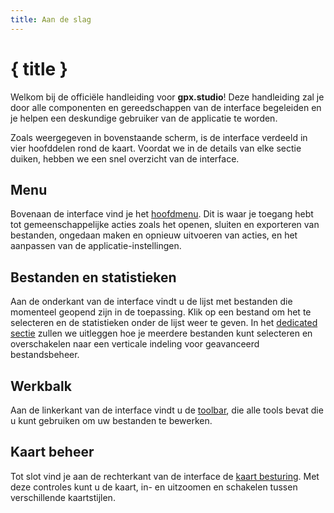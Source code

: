 ```yaml
---
title: Aan de slag
---
```


<script lang="ts">
</script>

# { title }

Welkom bij de officiële handleiding voor **gpx.studio**!
Deze handleiding zal je door alle componenten en gereedschappen van de interface begeleiden en je helpen een deskundige gebruiker van de applicatie te worden.

<DocsImage src="getting-started/interface" alt="De gpx.studio interface." />

Zoals weergegeven in bovenstaande scherm, is de interface verdeeld in vier hoofddelen rond de kaart. 
Voordat we in de details van elke sectie duiken, hebben we een snel overzicht van de interface.

## Menu

Bovenaan de interface vind je het [hoofdmenu](./menu).
Dit is waar je toegang hebt tot gemeenschappelijke acties zoals het openen, sluiten en exporteren van bestanden, ongedaan maken en opnieuw uitvoeren van acties, en het aanpassen van de applicatie-instellingen.

## Bestanden en statistieken

Aan de onderkant van de interface vindt u de lijst met bestanden die momenteel geopend zijn in de toepassing.
Klik op een bestand om het te selecteren en de statistieken onder de lijst weer te geven.
In het [dedicated sectie](./files-and-stats) zullen we uitleggen hoe je meerdere bestanden kunt selecteren en overschakelen naar een verticale indeling voor geavanceerd bestandsbeheer.

## Werkbalk

Aan de linkerkant van de interface vindt u de [toolbar](./toolbar), die alle tools bevat die u kunt gebruiken om uw bestanden te bewerken.

## Kaart beheer

Tot slot vind je aan de rechterkant van de interface de [kaart besturing](./map-controls).
Met deze controles kunt u de kaart, in- en uitzoomen en schakelen tussen verschillende kaartstijlen.
